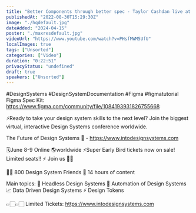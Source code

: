```yaml
---
title: "Better Components through better spec - Taylor Cashdan live at Into Design Systems Conference"
publishedAt: "2022-08-30T15:29:30Z"
image: "./hqdefault.jpg"
dateAdded: "2024-04-15"
poster: "./maxresdefault.jpg"
videoUrl: "https://www.youtube.com/watch?v=PHsfMWM5UfU"
localImages: true
tags: ["Unsorted"]
categories: ["Video"]
duration: "0:22:51"
privacyStatus: "undefined"
draft: true
speakers: ["Unsorted"]
---
```

#DesignSystems #DesignSystemDocumentation #Figma #figmatutorial 
Figma Spec Kit:
https://www.figma.com/community/file/1084193931826755668

⚡️Ready to take your design system skills to the next level? 
Join the biggest virtual, interactive Design Systems conference worldwide.

The Future of Design Systems 🚀 - https://www.intodesignsystems.com

🗓️June 8-9 Online 🌎worldwide
⚡️Super Early Bird tickets now on sale! Limited seats!! ⚡️
Join us 🙌🏻

👋🏻 800 Design System Friends
🎨 14 hours of content

Main topics:
🎨 Headless Design Systems
🤖 Automation of Design Systems
📈 Data Driven Design Systems
⚡️ Design Tokens

👉🏻👉🏻 Limited Tickets: https://www.intodesignsystems.com
